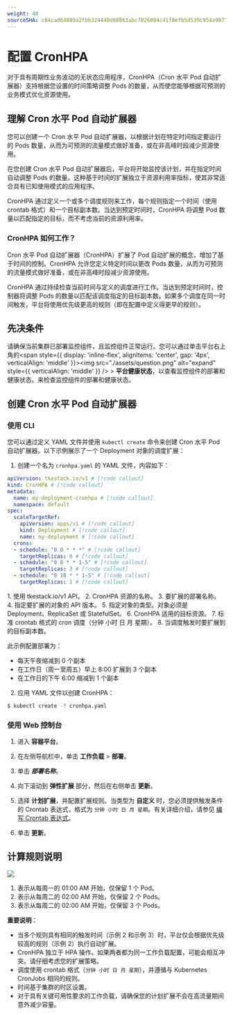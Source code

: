 ```yaml
---
weight: 40
sourceSHA: c84cad64889a2fbb324440d08863abc7826004c41f8efb5d539c954a9877b49a
---
```


# 配置 CronHPA

对于具有周期性业务波动的无状态应用程序，CronHPA（Cron 水平 Pod 自动扩展器）支持根据您设置的时间策略调整 Pods 的数量，从而使您能够根据可预测的业务模式优化资源使用。

## 理解 Cron 水平 Pod 自动扩展器

您可以创建一个 Cron 水平 Pod 自动扩展器，以根据计划在特定时间指定要运行的 Pods 数量，从而为可预测的流量模式做好准备，或在非高峰时段减少资源使用。

在您创建 Cron 水平 Pod 自动扩展器后，平台将开始监控该计划，并在指定时间自动调整 Pods 的数量。这种基于时间的扩展独立于资源利用率指标，使其非常适合具有已知使用模式的应用程序。

CronHPA 通过定义一个或多个调度规则来工作，每个规则指定一个时间（使用 crontab 格式）和一个目标副本数。当达到预定时间时，CronHPA 将调整 Pod 数量以匹配指定的目标，而不考虑当前的资源利用率。

### CronHPA 如何工作？

Cron 水平 Pod 自动扩展器（CronHPA）扩展了 Pod 自动扩展的概念，增加了基于时间的控制。CronHPA 允许您定义特定时间以更改 Pods 数量，从而为可预测的流量模式做好准备，或在非高峰时段减少资源使用。

CronHPA 通过持续检查当前时间与定义的调度进行工作。当达到预定时间时，控制器将调整 Pods 的数量以匹配该调度指定的目标副本数。如果多个调度在同一时间触发，平台将使用优先级更高的规则（即在配置中定义得更早的规则）。

## 先决条件

请确保当前集群已部署监控组件，且监控组件正常运行。您可以通过单击平台右上角的<span style={{ display: 'inline-flex', alignItems: 'center', gap: '4px', verticalAlign: 'middle' }}><img src="./assets/question.png" alt="expand" style={{ verticalAlign: 'middle' }} /> <span>  > **平台健康状态**，以查看监控组件的部署和健康状态。</span></span>来检查监控组件的部署和健康状态。

## 创建 Cron 水平 Pod 自动扩展器

### 使用 CLI

您可以通过定义 YAML 文件并使用 `kubectl create` 命令来创建 Cron 水平 Pod 自动扩展器。以下示例展示了一个 Deployment 对象的调度扩展：

1. 创建一个名为 `cronhpa.yaml` 的 YAML 文件，内容如下：

```yaml
apiVersion: tkestack.io/v1 # [!code callout]
kind: CronHPA # [!code callout]
metadata:
  name: my-deployment-cronhpa # [!code callout]
  namespace: default
spec:
  scaleTargetRef:
    apiVersion: apps/v1 # [!code callout]
    kind: Deployment # [!code callout]
    name: my-deployment # [!code callout]
  crons:
  - schedule: "0 0 * * *" # [!code callout]
    targetReplicas: 0 # [!code callout]
  - schedule: "0 8 * * 1-5" # [!code callout]
    targetReplicas: 3 # [!code callout]
  - schedule: "0 18 * * 1-5" # [!code callout]
    targetReplicas: 1 # [!code callout]
```

<Callouts>
  1. 使用 tkestack.io/v1 API。
  2. CronHPA 资源的名称。
  3. 要扩展的部署名称。
  4. 指定要扩展的对象的 API 版本。
  5. 指定对象的类型。对象必须是 Deployment、ReplicaSet 或 StatefulSet。
  6. CronHPA 适用的目标资源。
  7. 标准 crontab 格式的 cron 调度（分钟 小时 日 月 星期）。
  8. 当调度触发时要扩展到的目标副本数。
</Callouts>

此示例配置部署为：

- 每天午夜缩减到 0 个副本
- 在工作日（周一至周五）早上 8:00 扩展到 3 个副本
- 在工作日的下午 6:00 缩减到 1 个副本

2. 应用 YAML 文件以创建 CronHPA：

```bash
$ kubectl create -f cronhpa.yaml
```

### 使用 Web 控制台

1. 进入 **容器平台**。

2. 在左侧导航栏中，单击 **工作负载** > **部署**。

3. 单击 ***部署名称***。

4. 向下滚动到 **弹性扩展** 部分，然后在右侧单击 **更新**。

5. 选择 **计划扩展**，并配置扩展规则。当类型为 **自定义** 时，您必须提供触发条件的 Crontab 表达式，格式为 `分钟 小时 日 月 星期`。有关详细介绍，请参见 [编写 Crontab 表达式](../../../building_application/how_to/cronjob_rules.mdx)。

6. 单击 **更新**。

## 计算规则说明

<img src="./assets/pod_scale_schedule.png" />

1. 表示从每周一的 01:00 AM 开始，仅保留 1 个 Pod。
2. 表示从每周二的 02:00 AM 开始，仅保留 2 个 Pods。
3. 表示从每周二的 02:00 AM 开始，仅保留 3 个 Pods。

**重要说明**：

- 当多个规则具有相同的触发时间（示例 2 和示例 3）时，平台仅会根据优先级较高的规则（示例 2）执行自动扩展。
- CronHPA 独立于 HPA 操作。如果两者都为同一工作负载配置，可能会相互冲突。请仔细考虑您的扩展策略。
- 调度使用 crontab 格式（`分钟 小时 日 月 星期`），并遵循与 Kubernetes CronJobs 相同的规则。
- 时间基于集群的时区设置。
- 对于具有关键可用性要求的工作负载，请确保您的计划扩展不会在高流量期间意外减少容量。
